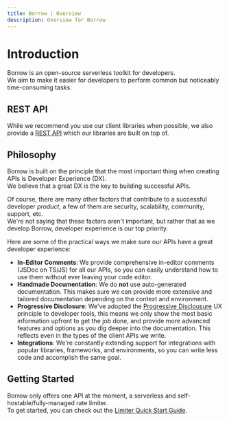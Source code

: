 ```yaml
---
title: Borrow | Overview
description: Overview for Borrow
---
```


# Introduction

Borrow is an open-source serverless toolkit for developers.\
We aim to make it easier for developers to perform common but noticeably time-consuming tasks.

## REST API

While we recommend you use our client libraries when possible, we also provide a [REST API](https://borrow.apidocumentation.com/reference) which our libraries are built on top of.

## Philosophy

Borrow is built on the principle that the most important thing when creating APIs is Developer Experience (DX).\
We believe that a great DX is the key to building successful APIs.

Of course, there are many other factors that contribute to a successful developer _product_, a few of them are security, scalability, community, support, etc.\
We're not saying that these factors aren't important, but rather that as we develop Borrow, developer experience is our top priority.

Here are some of the practical ways we make sure our APIs have a great developer experience:

- **In-Editor Comments**: We provide comprehensive in-editor comments (JSDoc on TS/JS) for all our APIs, so you can easily understand how to use them without ever leaving your code editor.
- **Handmade Documentation**: We do **not** use auto-generated documentation. This makes sure we can provide more extensive and tailored documentation depending on the context and environment.
- **Progressive Disclosure**: We've adopted the [Progressive Disclousure](https://en.wikipedia.org/wiki/Progressive_disclosure) UX principle to developer tools, this means we only show the most basic
  information upfront to get the job done, and provide more advanced features and options as you dig deeper into the documentation. This reflects even in the types of the client APIs we write.
- **Integrations**: We're constantly extending support for integrations with popular libraries, frameworks, and environments, so you can write less code and accomplish the same goal.

## Getting Started

Borrow only offers one API at the moment, a serverless and self-hostable/fully-managed rate limiter.\
To get started, you can check out the [Limiter Quick Start Guide](/limiter).
